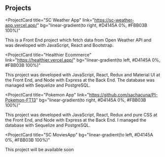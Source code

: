 ## Projects

<ProjectCard
  title="SC Weather App"
  link="https://sc-weather-app.vercel.app/"
  bg="linear-gradient(to right, #D4145A 0%, #FBB03B 100%)"
>
  This is a Front End project which fetch data from Open Weather API and was developed with JavaScript, React and Bootstrap.
</ProjectCard>

<ProjectCard
  title="Healthier Ecommerce"
  link="https://healthier.vercel.app/"
  bg="linear-gradient(to left, #D4145A 0%, #FBB03B 100%)"
>
  This project was developed with JavaScript, React, Redux and Material UI at the Front End, and Node with Express at the Back End.  The database was managed with Sequelize and PostgreSQL.
</ProjectCard>

<ProjectCard
  title="Pokemon App"
  link="https://github.com/sachacuna/PI-Pokemon-FT13"
  bg="linear-gradient(to right, #D4145A 0%, #FBB03B 100%)"
>
  This project was developed with JavaScript, React, Redux and pure CSS at the Front End, and Node with Express at the Back End.  I managed the database with Sequelize and PostgreSQL.
</ProjectCard>

<ProjectCard
  title="SC MoviesApp"
  bg="linear-gradient(to left, #D4145A 0%, #FBB03B 100%)"
>
This project will be available soon
</ProjectCard>
